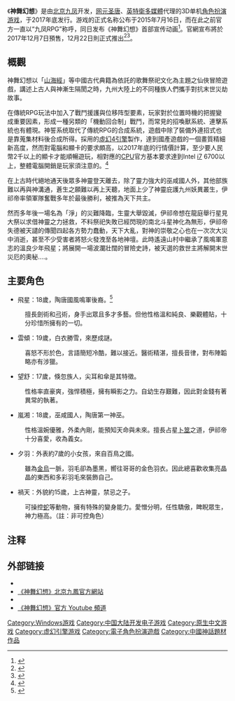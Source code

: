 {{Multiple issues|
{{expert|time=2015-07-27T23:30:59+00:00}}
{{Citation style|time=2020-07-13T00:51:48+00:00}}
{{Tone|time=2020-07-13T00:54:07+00:00}}
}}
{{noteTA
| G1=Games
}}
{{Infobox VG
| title      = 神舞幻想
| image      = FAITH_OF_DANSCHANT_LOGO.png
| caption    =
| genre      = [[電子角色扮演遊戲|角色扮演游戏]]
| platforms  = [[Microsoft_Windows|Microsoft Windows]]
| engine     = [[虚幻引擎|Unreal Engine 4]]<ref>{{Cite web |url = http://gnn.gamer.com.tw/6/117946.html |title = 以 Unreal Engine 4 打造單機遊戲新作《神舞幻想》曝光首部宣傳片 |language = zh-tw |access-date = 2015-08-14 |archive-date = 2018-07-02 |archive-url = https://web.archive.org/web/20180702122027/https://gnn.gamer.com.tw/6/117946.html |dead-url = no }}</ref>
| developer  = [[北京九凤|北京九凤]]
| publisher  = {{vgrelease|CN|[[网元圣唐|网元圣唐]]|TWHK|[[英特衛多媒體|英特衛多媒體]]<ref>{{cite web |title=英特衛正式代理《神舞幻想》中文版！ |url=http://www.interwise.com.tw/interwise/index.php?route=module/yynews/browse&yynews_id=321 |access-date=2022-01-20 |archive-date=2020-01-30 |archive-url=https://web.archive.org/web/20200130085131/http://www.interwise.com.tw/interwise/index.php?route=module%2Fyynews%2Fbrowse&yynews_id=321 |dead-url=no }}</ref>}}
| producer   = 郭旻奇<ref>{{Cite web |url = http://joyfun.gamebar.com/column/team.shtml |title = 九凤团队 |language = zh-cn |access-date = 2015-07-27 |archive-date = 2016-07-29 |archive-url = https://web.archive.org/web/20160729063555/http://joyfun.gamebar.com/column/team.shtml |dead-url = no }}</ref>
| director   = 汪燁
| writer     = 盧彥蓉
| designer   = 蔡沅龍
| programmer = 陳政旭
| artist     = 陳政偉
| composer   = [[周志華_(配樂家)|周志华]]
| modes      = [[单人游戏|单人游戏]]
| released   = {{vgr|CN|2017年12月22日}}
}}

《'''神舞幻想'''》是由[[北京九凤|北京九凤]]开发，[[网元圣唐|网元圣唐]]、[[英特衛多媒體|英特衛多媒體]]代理的3D单机[[电子角色扮演游戏|角色扮演游戏]]，于2017年底发行。游戏的正式名称公布于2015年7月16日，而在此之前官方一直以“九凤RPG”称呼，同日发布《神舞幻想》首部宣传动画<ref>{{Cite web |url = http://www.gamebar.com/2015/07/16/000200.shtml |title = 凤舞天穹 国产单机新作《神舞幻想》首部宣动亮相 |language = zh-cn |access-date = 2015-07-27 |archive-date = 2015-10-20 |archive-url = https://web.archive.org/web/20151020044239/http://www.gamebar.com/2015/07/16/000200.shtml |dead-url = no }}</ref>。官網宣布將於2017年12月7日預售，12月22日則正式推出<ref>{{Cite web |url = http://swhx.wangyuan.com/2017/09/21/000036.shtml |title = 《神舞幻想》定档12月 正式登陆腾讯WeGame |language = zh-cn |access-date = 2017-10-13 |archive-date = 2017-12-25 |archive-url = https://web.archive.org/web/20171225025132/http://swhx.wangyuan.com/2017/09/21/000036.shtml |dead-url = no }}</ref><ref>{{Cite web |url = http://swhx.wangyuan.com/2017/11/23/000049.shtml |title = 12月7日预售 《神舞幻想》多版本定价曝光 |language = zh-cn |access-date = 2017-11-30 |archive-date = 2017-12-01 |archive-url = https://web.archive.org/web/20171201032619/http://swhx.wangyuan.com/2017/11/23/000049.shtml |dead-url = no }}</ref>。

== 概觀 ==

神舞幻想以「[[山海經|山海經]]」等中國古代典籍為依託的歌舞祭祀文化為主題之仙俠冒險遊戲，講述上古人與神漸生隔閡之時，九州大陸上的不同種族人們攜手對抗末世災劫故事。

在傳統RPG玩法中加入了戰鬥援護與位移阵型要素，玩家對於位置時機的把握變成重要因素，形成一種另類的「機動回合制」戰鬥，而常見的招喚獸系統、連擊系統也有體現。神誓系统取代了傳統RPG的合成系統，遊戲中除了裝備外連招式也是靠蒐集材料後合成所得。採用的[[Epic_Games|虛幻4引擎]]製作，達到國產遊戲的一個畫質精細新高度，然而對電腦和顯卡的要求頗高，以2017年底的行情價計算，至少要人民幣2千以上的顯卡才能順暢遊玩，相對應的[[CPU|CPU]]官方基本要求達到Intel [[i7|i7]] 6700以上，整體電腦開銷是玩家須注意的。<ref>{{Cite web |url=http://news.17173.com/content/01072018/060006504.shtml |title=173評測-神舞 |access-date=2018-01-08 |archive-date=2020-01-30 |archive-url=https://web.archive.org/web/20200130160322/http://news.17173.com/content/01072018/060006504.shtml |dead-url=no }}</ref>

在上古時代絕地通天後眾多神靈登天離去，除了靈力強大的巫咸國人外，其他部族難以再與神溝通，蒼生之願難以再上天聽，地面上少了神靈庇護九州妖異叢生，伊祁帝率領軍隊奮戰多年於最後勝利，被推為天下共主。

然而多年後一場名為「淨」的災難降臨，生靈大舉毀滅，伊祁帝想在龍庭舉行星見大祭以求借神靈之力拯救，不料祭祀失敗已經閃現的南北斗星神化為無形，伊祁帝失德被天譴的傳聞四起各方勢力蠢動，天下大亂，對神的崇敬之心也在一次次大災中消逝，甚至不少受害者將怒火發洩至各地神壇。此時遙遠山村中繼承了風鳴軍意志的溫良少年飛星；將展開一場波瀾壯闊的冒險史詩，被天選的救世主將解開末世災厄的奧秘....。

== 主要角色 ==

* 飛星：18歲，陶唐國風鳴軍後裔。<ref>{{Cite web |url = http://swhx.wangyuan.com/zt/role/index.html |title = 《神舞幻想》角色专题现已全面开放 |language = zh-cn |access-date = 2017-10-13 |archive-date = 2020-12-01 |archive-url = https://web.archive.org/web/20201201091328/https://swhx.wangyuan.com/zt/role/index.html |dead-url = no }}</ref>
: 擅長劍術和[[弓|弓]]術，身手出眾且多才多藝。但他性格溫和純良、樂觀體貼，十分珍惜所擁有的一切。
* 雲傾：19歲，白衣勝雪，來歷成謎。
: 喜怒不形於色，言語簡短冷酷，難以接近。醫術精湛，擅長音律，對布陣韜略亦有涉獵。
* 望舒：17歲，倏忽族人，尖耳和傘是其特徵。
: 性格率直豪爽，強悍積極，擁有瞬影之力。自幼生存艱難，因此對金錢有著異常的執著。
* 嵐湘：18歲，巫咸國人，陶唐第一神巫。
: 性格溫婉優雅，外柔內剛，能預知天命與未來。擅長占星[[卜筮|卜筮]]之道，伊祁帝十分喜愛，收為義女。
* 夕羽：外表約7歲的小女孩，來自百鳥之國。
: 雖為[[金烏|金烏]]一脈，羽毛卻為墨黑，嚮往哥哥的金色羽衣。因此總喜歡收集亮晶晶的東西和多彩羽毛來裝飾自己。
* 禍天：外貌約15歲，上古神靈，禁忌之子。
: 可操控[[蛇|蛇]]等動物，擁有特殊的變身能力。愛憎分明，任性驕傲，睥睨眾生，神力極高。（註：非可控角色）

== 注释 ==
{{reflist|30em}}

== 外部链接 ==
* {{official|http://swhx.wangyuan.com/}}{{zh-cn}}
* [http://joyfun.gamebar.com/ 《神舞幻想》北京九鳳官方網站] {{Wayback|url=http://joyfun.gamebar.com/ |date=20160727151116 }}{{zh-cn}}
* {{Sinaweibo|shenwuhuanxiang|《神舞幻想》}}{{zh-cn}}
* [https://www.youtube.com/channel/UCdM2ReTYDAFSkH1d-cw74mw 《神舞幻想》官方 Youtube 頻道] {{Wayback|url=https://www.youtube.com/channel/UCdM2ReTYDAFSkH1d-cw74mw |date=20161119133646 }}{{zh-tw}}

{{DEFAULTSORT:Shen Wu Huan Xiang}}
[[Category:Windows游戏|Category:Windows游戏]]
[[Category:中国大陆开发电子游戏|Category:中国大陆开发电子游戏]]
[[Category:原生中文游戏|Category:原生中文游戏]]
[[Category:虚幻引擎游戏|Category:虚幻引擎游戏]]
[[Category:電子角色扮演遊戲|Category:電子角色扮演遊戲]]
[[Category:中國神話題材作品|Category:中國神話題材作品]]